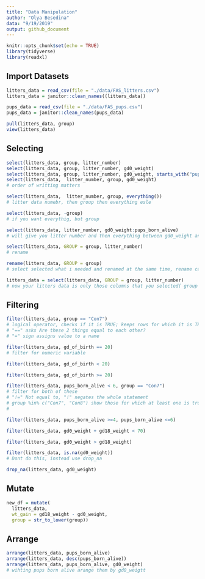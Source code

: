 ```yaml
---
title: "Data Manipulation"
author: "Olya Besedina"
data: "9/19/2019"
output: github_document
---
```

  
```r
knitr::opts_chunk$set(echo = TRUE)
library(tidyverse)
library(readxl)
```

## Import Datasets
```r

litters_data = read_csv(file = "./data/FAS_litters.csv")
litters_data = janitor::clean_names((litters_data))

pups_data = read_csv(file = "./data/FAS_pups.csv")
pups_data = janitor::clean_names(pups_data)

pull(litters_data, group)
view(litters_data)
```

## Selecting
```r
select(litters_data, group, litter_number)
select(litters_data, group, litter_number, gd0_weight)
select(litters_data, group, litter_number, gd0_weight, starts_with("pups"))
select(litters_data,  litter_number, group, gd0_weight)
# order of writting matters

select(litters_data,  litter_number, group, everything())
# litter data numebr, then group then everything esle

select(litters_data, -group)
# if you want everythig, but group

select(litters_data, litter_number, gd0_weight:pups_born_alive)
# will give you litter number and then everything between gd0_weight and pups born alive

select(litters_data, GROUP = group, litter_number)
# rename

rename(litters_data, GROUP = group)
# select selected what i needed and renamed at the same time, rename can only rename

litters_data = select(litters_data, GROUP = group, litter_number)
# now your litters data is only those columns that you selected( group and litters_number)
```

## Filtering 
```r
filter(litters_data, group == "Con7")
# logical operator, checks if it is TRUE; keeps rows for which it is TRUE
# "==" asks Are these 2 things equal to each other? 
# "=" sign assigns value to a name

filter(litters_data, gd_of_birth == 20)
# filter for numeric variable

filter(litters_data, gd_of_birth < 20)

filter(litters_data, gd_of_birth >= 20)

filter(litters_data, pups_born_alive < 6, group == "Con7")
# filter for both of these
# "!=" Not equal to, "!" negates the whole statement
# group %in% c("Con7", "Con8") show those for which at least one is true
# 

filter(litters_data, pups_born_alive >=4, pups_born_alive <=6)

filter(litters_data, gd0_weight + gd18_weight < 70)

filter(litters_data, gd0_weight > gd18_weight)

filter(litters_data, is.na(gd0_weight))
# Dont do this, instead use drop_na

drop_na(litters_data, gd0_weight)
```

## Mutate
```r
new_df = mutate(
  litters_data, 
  wt_gain = gd18_weight - gd0_weight,
  group = str_to_lower(group))
```

## Arrange
```r
arrange(litters_data, pups_born_alive)
arrange(litters_data, desc(pups_born_alive))
arrange(litters_data, pups_born_alive, gd0_weight)
# wihting pups born alive arange them by gd0_weigtt
```






